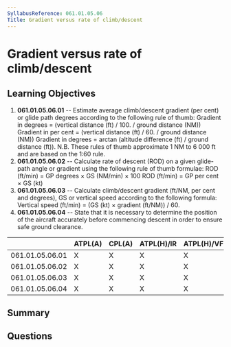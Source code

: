 ```yaml
---
SyllabusReference: 061.01.05.06
Title: Gradient versus rate of climb/descent
---
```


# Gradient versus rate of climb/descent

## Learning Objectives

1.  **061.01.05.06.01** -- Estimate average climb/descent gradient (per cent) or
    glide path degrees according to the following rule of thumb: Gradient in
    degrees = (vertical distance (ft) / 100. / ground distance (NM)) Gradient in
    per cent = (vertical distance (ft) / 60. / ground distance (NM)) Gradient in
    degrees = arctan (altitude difference (ft) / ground distance (ft)). N.B.
    These rules of thumb approximate 1 NM to 6 000 ft and are based on the 1:60
    rule.
2.  **061.01.05.06.02** -- Calculate rate of descent (ROD) on a given glide-path
    angle or gradient using the following rule of thumb formulae: ROD (ft/min) =
    GP degrees × GS (NM/min) × 100 ROD (ft/min) = GP per cent × GS (kt)
3.  **061.01.05.06.03** -- Calculate climb/descent gradient (ft/NM, per cent and
    degrees), GS or vertical speed according to the following formula: Vertical
    speed (ft/min) = (GS (kt) × gradient (ft/NM)) / 60.
4.  **061.01.05.06.04** -- State that it is necessary to determine the position
    of the aircraft accurately before commencing descent in order to ensure safe
    ground clearance.

|                 | ATPL(A) | CPL(A) | ATPL(H)/IR | ATPL(H)/VFR | CPL(H) | IR | CBIR(A) |
| --------------- | ------- | ------ | ---------- | ----------- | ------ | -- | ------- |
| 061.01.05.06.01 | X       | X      | X          | X           | X      |    |         |
| 061.01.05.06.02 | X       | X      | X          | X           | X      |    |         |
| 061.01.05.06.03 | X       | X      | X          | X           | X      |    |         |
| 061.01.05.06.04 | X       | X      | X          | X           | X      |    |         |

## Summary

## Questions
